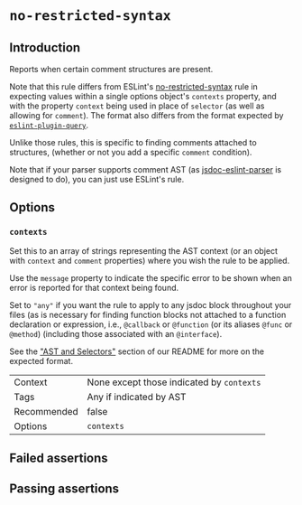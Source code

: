 # `no-restricted-syntax`

## Introduction

Reports when certain comment structures are present.

Note that this rule differs from ESLint's [no-restricted-syntax](https://eslint.org/docs/rules/no-restricted-syntax)
rule in expecting values within a single options object's
`contexts` property, and with the property `context` being used in place of
`selector` (as well as allowing for `comment`). The format also differs from
the format expected by [`eslint-plugin-query`](https://github.com/brettz9/eslint-plugin-query).

Unlike those rules, this is specific to finding comments attached to
structures, (whether or not you add a specific `comment` condition).

Note that if your parser supports comment AST (as [jsdoc-eslint-parser](https://github.com/brettz9/jsdoc-eslint-parser)
is designed to do), you can just use ESLint's rule.

## Options

### `contexts`

Set this to an array of strings representing the AST context (or an object with
`context` and `comment` properties) where you wish the rule to be applied.

Use the `message` property to indicate the specific error to be shown when an
error is reported for that context being found.

Set to `"any"` if you want the rule to apply to any jsdoc block throughout
your files (as is necessary for finding function blocks not attached to a
function declaration or expression, i.e., `@callback` or `@function` (or its
aliases `@func` or `@method`) (including those associated with an `@interface`).

See the ["AST and Selectors"](../#advanced-ast-and-selectors)
section of our README for more on the expected format.

|||
|---|---|
|Context|None except those indicated by `contexts`|
|Tags|Any if indicated by AST|
|Recommended|false|
|Options|`contexts`|


## Failed assertions

<Assertions rule="noRestrictedSyntax" />

## Passing assertions

<Assertions rule="noRestrictedSyntax" passing />
